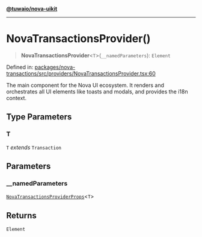 [**@tuwaio/nova-uikit**](../../../../README.md)

***

# NovaTransactionsProvider()

> **NovaTransactionsProvider**\<`T`\>(`__namedParameters`): `Element`

Defined in: [packages/nova-transactions/src/providers/NovaTransactionsProvider.tsx:60](https://github.com/TuwaIO/nova-uikit/blob/bd692251dc97f123d2fb354ca79bc6d98c48d8a8/packages/nova-transactions/src/providers/NovaTransactionsProvider.tsx#L60)

The main component for the Nova UI ecosystem. It renders and orchestrates all
UI elements like toasts and modals, and provides the i18n context.

## Type Parameters

### T

`T` *extends* `Transaction`

## Parameters

### \_\_namedParameters

[`NovaTransactionsProviderProps`](../type-aliases/NovaTransactionsProviderProps.md)\<`T`\>

## Returns

`Element`
